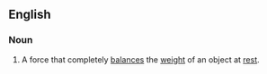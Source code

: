 ==English==

===Noun===
{{infl|en|noun|head=[[support]] [[force]]}}

# A force that completely [[balances]] the [[weight]] of an object at [[rest]].